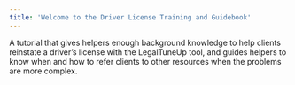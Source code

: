 ```yaml
---
title: 'Welcome to the Driver License Training and Guidebook'
---
```


A tutorial that gives helpers enough background knowledge to help clients reinstate a driver’s license with the LegalTuneUp tool, and guides helpers to know when and how to refer clients to other resources when the problems are more complex.